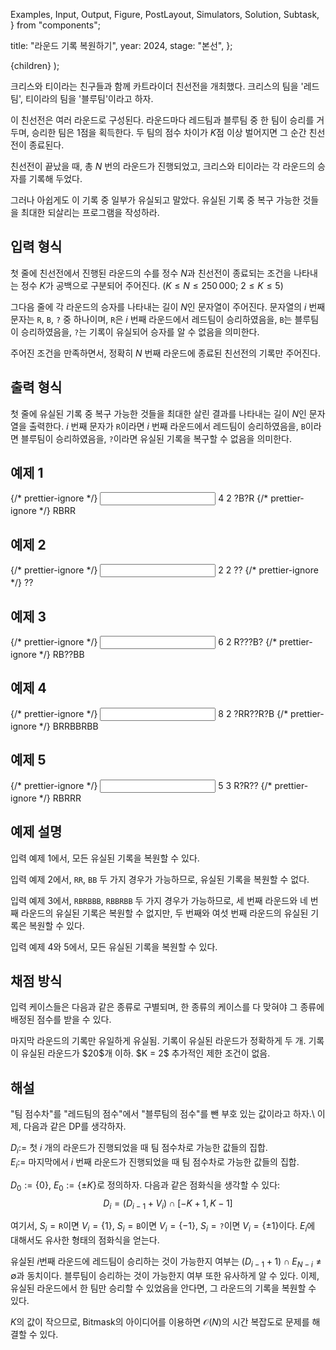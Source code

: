   Examples,
  Input,
  Output,
  Figure,
  PostLayout,
  Simulators,
  Solution,
  Subtask,
} from "components";

  title: "라운드 기록 복원하기",
  year: 2024,
  stage: "본선",
};

  <PostLayout meta={meta}>{children}</PostLayout>
);

<div style={{ display: "flex" }}>
  <Figure
    src="/2024/final-1-1.51c664e5f7c88674.png"
    width={800}
  />
</div>

크리스와 티이라는 친구들과 함께 카트라이더 친선전을 개최했다.
크리스의 팀을 '레드팀', 티이라의 팀을 '블루팀'이라고 하자.

이 친선전은 여러 라운드로 구성된다.
라운드마다 레드팀과 블루팀 중 한 팀이 승리를 거두며,
승리한 팀은 $1$점을 획득한다.
두 팀의 점수 차이가 $K$점 이상 벌어지면 그 순간 친선전이 종료된다.

친선전이 끝났을 때, 총 $N$ 번의 라운드가 진행되었고,
크리스와 티이라는 각 라운드의 승자를 기록해 두었다.

그러나 아쉽게도 이 기록 중 일부가 유실되고 말았다.
유실된 기록 중 복구 가능한 것들을 최대한 되살리는 프로그램을 작성하라.

## 입력 형식

첫 줄에 친선전에서 진행된 라운드의 수를 정수 $N$과
친선전이 종료되는 조건을 나타내는 정수 $K$가
공백으로 구분되어 주어진다.
($K \le N \le 250\,000;$ $2 \le K \le 5$)

그다음 줄에 각 라운드의 승자를 나타내는 길이 $N$인 문자열이 주어진다.
문자열의 $i$ 번째 문자는 `R`, `B`, `?` 중 하나이며,
`R`은 $i$ 번째 라운드에서 레드팀이 승리하였음을,
`B`는 블루팀이 승리하였음을,
`?`는 기록이 유실되어 승자를 알 수 없음을 의미한다.

주어진 조건을 만족하면서, 정확히 $N$ 번째 라운드에 종료된 친선전의 기록만 주어진다.

## 출력 형식

첫 줄에 유실된 기록 중 복구 가능한 것들을 최대한 살린 결과를 나타내는 길이 $N$인 문자열을 출력한다.
$i$ 번째 문자가 `R`이라면 $i$ 번째 라운드에서 레드팀이 승리하였음을,
`B`이라면 블루팀이 승리하였음을,
`?`이라면 유실된 기록을 복구할 수 없음을 의미한다.

## 예제 1

<Examples>
  {/* prettier-ignore */}
  <Input>
4 2
?B?R
  </Input>
  {/* prettier-ignore */}
  <Output>
RBRR
  </Output>
</Examples>

## 예제 2

<Examples>
  {/* prettier-ignore */}
  <Input>
2 2
??
  </Input>
  {/* prettier-ignore */}
  <Output>
??
  </Output>
</Examples>

## 예제 3

<Examples>
  {/* prettier-ignore */}
  <Input>
6 2
R???B?
  </Input>
  {/* prettier-ignore */}
  <Output>
RB??BB
  </Output>
</Examples>

## 예제 4

<Examples>
  {/* prettier-ignore */}
  <Input>
8 2
?RR??R?B
  </Input>
  {/* prettier-ignore */}
  <Output>
BRRBBRBB
  </Output>
</Examples>

## 예제 5

<Examples>
  {/* prettier-ignore */}
  <Input>
5 3
R?R??
  </Input>
  {/* prettier-ignore */}
  <Output>
RBRRR
  </Output>
</Examples>

## 예제 설명

입력 예제 1에서, 모든 유실된 기록을 복원할 수 있다.

입력 예제 2에서, `RR`, `BB` 두 가지 경우가 가능하므로, 유실된 기록을 복원할 수 없다.

입력 예제 3에서, `RBRBBB`, `RBBRBB` 두 가지 경우가 가능하므로, 세 번째 라운드와 네 번째 라운드의 유실된 기록은 복원할 수 없지만, 두 번째와 여섯 번째 라운드의 유실된 기록은 복원할 수 있다.

입력 예제 4와 5에서, 모든 유실된 기록을 복원할 수 있다.

## 채점 방식

입력 케이스들은 다음과 같은 종류로 구별되며, 한 종류의 케이스를 다 맞혀야 그 종류에 배정된 점수를 받을 수 있다.

<Subtask index={1} score={12}>
  마지막 라운드의 기록만 유일하게 유실됨.
</Subtask>
<Subtask index={2} score={10}>
  기록이 유실된 라운드가 정확하게 두 개.
</Subtask>
<Subtask index={3} score={19}>
  기록이 유실된 라운드가 $20$개 이하.
</Subtask>
<Subtask index={4} score={26}>
  $K = 2$
</Subtask>
<Subtask index={5} score={33}>
  추가적인 제한 조건이 없음.
</Subtask>

## 해설

<Solution>
"팀 점수차"를 "레드팀의 점수"에서 "블루팀의 점수"를 뺀 부호 있는 값이라고 하자.\
이제, 다음과 같은 DP를 생각하자.

$D_i :=$ 첫 $i$ 개의 라운드가 진행되었을 때 팀 점수차로 가능한 값들의 집합.\
$E_i :=$ 마지막에서 $i$ 번째 라운드가 진행되었을 때 팀 점수차로 가능한 값들의 집합.

$D_0 := \{ 0 \}$, $E_0 := \{ \pm K \}$로 정의하자. 다음과 같은 점화식을 생각할 수 있다:
$$ D_i = \left( D_{i-1} + V_i \right) \cap [-K+1, K-1] $$

여기서, $S_i = \texttt{R}$이면 $V_i = \{ 1 \}$, $S_i = \texttt{B}$이면
$V_i = \{ -1 \}$, $S_i = \texttt{?}$이면 $V_i = \{ \pm 1 \}$이다. $E_i$에 대해서도 유사한 형태의 점화식을 얻는다.

유실된 $i$번째 라운드에 레드팀이 승리하는 것이 가능한지 여부는 $\left( D_{i-1} + 1 \right) \cap E_{N-i} \ne \emptyset$과 동치이다.
블루팀이 승리하는 것이 가능한지 여부 또한 유사하게 알 수 있다.
이제, 유실된 라운드에서 한 팀만 승리할 수 있었음을 안다면, 그 라운드의 기록을 복원할 수 있다.

$K$의 값이 작으므로, Bitmask의 아이디어를 이용하면 $\mathcal{O}\left( N \right)$의 시간 복잡도로 문제를 해결할 수 있다.
</Solution>
